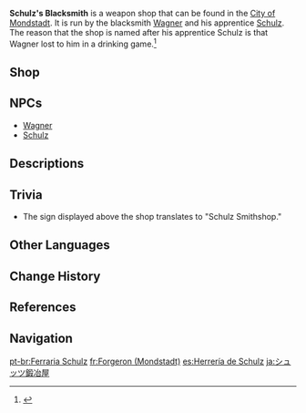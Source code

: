 {{Location Infobox
|image        = Schulz's Blacksmith.png
|type         = Point of Interest
|type2        = Blacksmith
|region       = Mondstadt
|area         = Starfell Valley
|subarea      = City of Mondstadt
}}
'''Schulz's Blacksmith''' is a weapon shop that can be found in the [[City of Mondstadt]]. It is run by the blacksmith [[Wagner]] and his apprentice [[Schulz]]. The reason that the shop is named after his apprentice Schulz is that Wagner lost to him in a drinking game.<ref>{{Ref/NPC|Lawrence}}</ref>

==Shop==
{{Vendor|Wagner}}
{{Vendor|Schulz|shop=Another}}

==NPCs==
* [[Wagner]]
* [[Schulz]]

==Descriptions==
{{Description|The most trusted blacksmith in Mondstadt. The forge is always hot because of its burning fires but also the burning passion of the shop owner.|[[Map]] description}}

==Trivia==
* The sign displayed above the shop translates to "Schulz Smithshop."

==Other Languages==
{{Other Languages
|en      = Schulz's Blacksmith
|zhs     = 舒茨铁铺
|zhs_rm  = Shūcí Tiěpù
|zht     = 舒茨鐵鋪
|zht_rm  = Shūcí Tiěpù
|zh_tl   = [[Schulz]] Iron Shop
|ja      = シュッツ鍛冶屋
|ja_rm   = Shuttsu Kajiya
|ja_tl   = Schulz Blacksmith
|ko      = 슐츠 대장{{tt|간|間}}
|ko_rm   = Syulcheu Daejanggan
|ko_tl   = Schulz Blacksmith
|es      = Herrería de Schulz
|es_tl   = Schulz's Smithy
|fr      = Forge Schulz
|fr_tl   = Schulz Forge
|ru      = Кузница Шульца
|ru_tl   = Schulz's Smithy
|th      = ร้านตีเหล็กของ Schulz
|th_rm   = Ran ti lek khong Schulz
|th_tl   = Schulz's Blacksmith Shop
|vi      = {{tt|Xưởng|廠}} Schulz
|vi_tl   = Schulz Workshop
|de      = Schulz’ Schmiede
|de_tl   = Schulz's Smithy
|id      = Tempa Schulz
|id_tl   = Forge Schulz
|pt      = Ferraria Schulz
|pt_tl   = 
|tr      = 
|tr_tl   = 
|it      = 
|it_tl   = 
}}

==Change History==
{{Change History|1.0}}

==References==
{{Reflist}}

==Navigation==
{{PoI Navbox|Mondstadt}}

[[pt-br:Ferraria Schulz]]
[[fr:Forgeron (Mondstadt)]]
[[es:Herrería de Schulz]]
[[ja:シュッツ鍛冶屋]]